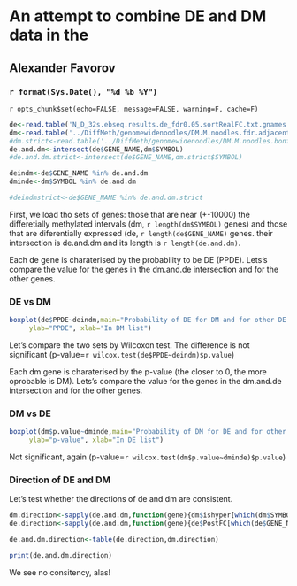 An attempt to combine DE and DM data in the 
========================================================

Alexander Favorov  
-----------------------------------------------

### `r format(Sys.Date(), "%d %b %Y")` 

`r opts_chunk$set(echo=FALSE, message=FALSE, warning=F, cache=F)`

```{r}
de<-read.table('N_D_32s.ebseq.results.de_fdr0.05.sortRealFC.txt.gnames',header=TRUE)
dm<-read.table('../DiffMeth/genomewidenoodles/DM.M.noodles.fdr.adjacent.genes.tsv',header=TRUE)
#dm.strict<-read.table('../DiffMeth/genomewidenoodles/DM.M.noodles.bonf.adjacent.genes.tsv',header=TRUE)
de.and.dm<-intersect(de$GENE_NAME,dm$SYMBOL)
#de.and.dm.strict<-intersect(de$GENE_NAME,dm.strict$SYMBOL)

deindm<-de$GENE_NAME %in% de.and.dm
dminde<-dm$SYMBOL %in% de.and.dm

#deindmstrict<-de$GENE_NAME %in% de.and.dm.strict
```
First, we load tho sets of genes: those that are near (+-10000) the differetially methylated intervals (dm, `r length(dm$SYMBOL)` genes) and those that are diferentially expressed (de, `r length(de$GENE_NAME)` genes.
their intersection is de.and.dm and its length is `r length(de.and.dm)`.

Each de gene is charaterised by the probability to be DE (PPDE). Lets's compare the value for the genes in the dm.and.de intersection and for the other genes.

### DE vs DM

```{r} 
boxplot(de$PPDE~deindm,main="Probability of DE for DM and for other DE genes", 
     ylab="PPDE", xlab="In DM list")
```

Let's compare the two sets by Wilcoxon test. The difference is not significant (p-value=`r wilcox.test(de$PPDE~deindm)$p.value`)

Each dm gene is charaterised by the p-value (the closer to 0, the more oprobable is DM). Lets's compare the value for the genes in the dm.and.de intersection and for the other genes.

### DM vs DE
```{r} 
boxplot(dm$p.value~dminde,main="Probability of DM for DE and for other DE genes", 
     ylab="p-value", xlab="In DE list")
```

Not significant, again (p-value=`r wilcox.test(dm$p.value~dminde)$p.value`)

### Direction of DE and DM 

Let's test whether the directions of de and dm are consistent.

```{r}
dm.direction<-sapply(de.and.dm,function(gene){dm$ishyper[which(dm$SYMBOL==gene)]})
de.direction<-sapply(de.and.dm,function(gene){de$PostFC[which(de$GENE_NAME==gene)]>1})

de.and.dm.direction<-table(de.direction,dm.direction)

print(de.and.dm.direction)
```

We see no consitency, alas!

